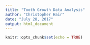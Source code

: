 ```yaml
---
title: "Tooth Growth Data Analysis"
author: "Christopher Hair"
date: "July 28, 2017"
output: html_document
---
```


```r
knitr::opts_chunk$set(echo = TRUE)
```

